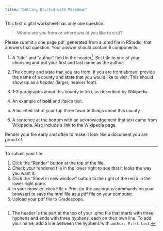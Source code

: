 ```yaml
---
title: "Getting Started with Markdown"
---
```


This first digital worksheet has only one question:

> Where are you from *or* where would you like to visit?

Please submit a one page pdf, generated from a .qmd file in RStudio, that answers that question. Your answer should contain 6 components:

1. A "title" and "author" field in the header[^1]. Set title to one of your choosing and put your first and last name as the author.

2. The county and state that you are from. If you are from abroad, provide the name of a county and state that you would like to visit. This should show up as a *header* (larger, heavier font).

3. 1-3 paragraphs about this county in text, as described by Wikipedia.

4. An example of **bold** and *italics* text.

5. A bulleted list of your top three favorite things about this county.

6. A sentence at the bottom with an acknowledgement that text came from Wikipedia. Also include a link to the Wikipedia page.

Render your file early and often to make it look like a document you are proud of.

* * *

To submit your file:

1. Click the "Render" button at the top of the file.
2. Check your rendered file in the lower right to see that it looks the way you want it.
3. Click the "Show in new window" button to the right of the red x in the lower right pane.
4. In your browser, click File > Print (or the analogous commands on your browser) to save the html file as a pdf file on your computer.
5. Upload your pdf file to Gradescope.

[^1]: The header is the part at the top of your .qmd file that starts with three hyphens and ends with three hyphens, each on their own line. To add your name, add a line between the hyphens with `author: First Last`.
